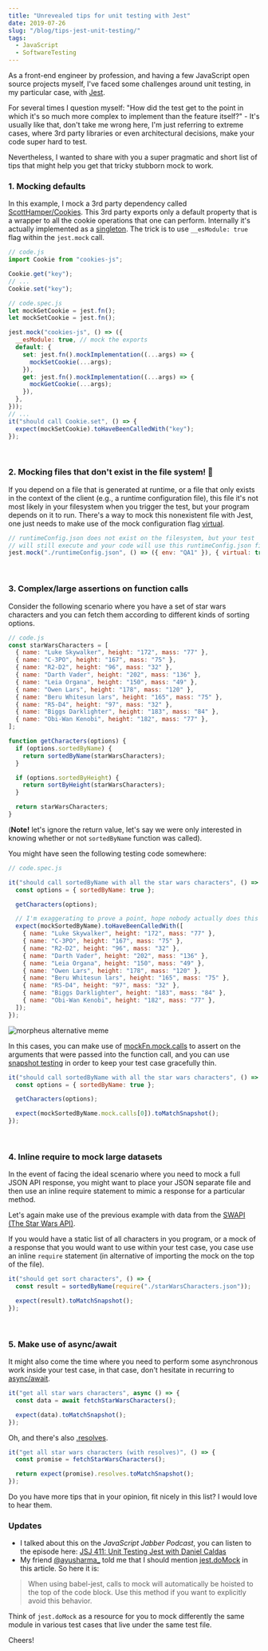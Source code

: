 ```yaml
---
title: "Unrevealed tips for unit testing with Jest"
date: 2019-07-26
slug: "/blog/tips-jest-unit-testing/"
tags:
  - JavaScript
  - SoftwareTesting
---
```



<ScrollToTopButton />

As a front-end engineer by profession, and having a few JavaScript open source projects myself, I've faced some challenges around unit testing, in my particular case, with <a href="https://jestjs.io/en/" target="_blank" title="jest is a delightful javascript testing framework with a focus on simplicity">Jest</a>.

For several times I question myself: "How did the test get to the point in which it's so much more complex to implement than the feature itself?" - It's usually like that, don't take me wrong here, I'm just referring to extreme cases, where 3rd party libraries or even architectural decisions, make your code super hard to test.

Nevertheless, I wanted to share with you a super pragmatic and short list of tips that might help you get that tricky stubborn mock to work.

### 1. Mocking defaults

In this example, I mock a 3rd party dependency called <a href="https://github.com/ScottHamper/Cookies" target="_blank" title="javascript client-side cookie manipulation library">ScottHamper/Cookies</a>. This 3rd party exports only a default property that is a wrapper to all the cookie operations that one can perform. Internally it's actually implemented as a <a href="https://en.wikipedia.org/wiki/Singleton_pattern" target="_blank" title="wikipedia singleton pattern is a software design pattern that restricts the instantiation of a class to one single instance">singleton</a>. The trick is to use `__esModule: true` flag within the `jest.mock` call.

```javascript
// code.js
import Cookie from "cookies-js";

Cookie.get("key");
// ...
Cookie.set("key");
```

```javascript
// code.spec.js
let mockGetCookie = jest.fn();
let mockSetCookie = jest.fn();

jest.mock("cookies-js", () => ({
  __esModule: true, // mock the exports
  default: {
    set: jest.fn().mockImplementation((...args) => {
      mockSetCookie(...args);
    }),
    get: jest.fn().mockImplementation((...args) => {
      mockGetCookie(...args);
    }),
  },
}));
// ...
it("should call Cookie.set", () => {
  expect(mockSetCookie).toHaveBeenCalledWith("key");
});
```

<br />

### 2. Mocking files that don't exist in the file system! 🤯

If you depend on a file that is generated at runtime, or a file that only exists in the context of the client (e.g., a runtime configuration file), this file it's not most likely in your filesystem when you trigger the test, but your program depends on it to run. There's a way to mock this nonexistent file with Jest, one just needs to make use of the mock configuration flag <a href="https://jestjs.io/docs/en/jest-object.html#jestmockmodulename-factory-options" target="_blank" title="jest docs mocks a module with jest.mock">virtual</a>.

```javascript
// runtimeConfig.json does not exist on the filesystem, but your test
// will still execute and your code will use this runtimeConfig.json file
jest.mock("./runtimeConfig.json", () => ({ env: "QA1" }), { virtual: true });
```

<br />

### 3. Complex/large assertions on function calls

Consider the following scenario where you have a set of star wars characters
and you can fetch them according to different kinds of sorting options.

```javascript
// code.js
const starWarsCharacters = [
  { name: "Luke Skywalker", height: "172", mass: "77" },
  { name: "C-3PO", height: "167", mass: "75" },
  { name: "R2-D2", height: "96", mass: "32" },
  { name: "Darth Vader", height: "202", mass: "136" },
  { name: "Leia Organa", height: "150", mass: "49" },
  { name: "Owen Lars", height: "178", mass: "120" },
  { name: "Beru Whitesun lars", height: "165", mass: "75" },
  { name: "R5-D4", height: "97", mass: "32" },
  { name: "Biggs Darklighter", height: "183", mass: "84" },
  { name: "Obi-Wan Kenobi", height: "182", mass: "77" },
];

function getCharacters(options) {
  if (options.sortedByName) {
    return sortedByName(starWarsCharacters);
  }

  if (options.sortedByHeight) {
    return sortByHeight(starWarsCharacters);
  }

  return starWarsCharacters;
}
```

(**Note!** let's ignore the return value, let's say we were only interested in knowing whether or not
`sortedByName` function was called).

You might have seen the following testing code somewhere:

```javascript
// code.spec.js

it("should call sortedByName with all the star wars characters", () => {
  const options = { sortedByName: true };

  getCharacters(options);

  // I'm exaggerating to prove a point, hope nobody actually does this
  expect(mockSortedByName).toHaveBeenCalledWith([
    { name: "Luke Skywalker", height: "172", mass: "77" },
    { name: "C-3PO", height: "167", mass: "75" },
    { name: "R2-D2", height: "96", mass: "32" },
    { name: "Darth Vader", height: "202", mass: "136" },
    { name: "Leia Organa", height: "150", mass: "49" },
    { name: "Owen Lars", height: "178", mass: "120" },
    { name: "Beru Whitesun lars", height: "165", mass: "75" },
    { name: "R5-D4", height: "97", mass: "32" },
    { name: "Biggs Darklighter", height: "183", mass: "84" },
    { name: "Obi-Wan Kenobi", height: "182", mass: "77" },
  ]);
});
```

![morpheus alternative meme](./images/morpheus.jpg "morpheus alternative meme")

<Caption source="https://imgflip.com/memegenerator/31952703/morpheus" />

In this cases, you can make use of <a href="https://jestjs.io/docs/en/mock-function-api#mockfnmockcalls" target="_blank" title="jest docs mockFn.mock.calls">mockFn.mock.calls</a> to assert on the arguments that were passed into the function call, and you can use <a href="https://jestjs.io/docs/en/snapshot-testing#snapshot-testing-with-jest" target="_blank" title="jest docs snapshot tests are a very useful tool whenever you want to make sure your UI does not change unexpectedly">snapshot testing</a> in order to keep your test case gracefully thin.

```javascript
it("should call sortedByName with all the star wars characters", () => {
  const options = { sortedByName: true };

  getCharacters(options);

  expect(mockSortedByName.mock.calls[0]).toMatchSnapshot();
});
```

<br />

### 4. Inline require to mock large datasets

In the event of facing the ideal scenario where you need to mock a full JSON API response, you might want to place your JSON separate file and then use an inline require statement to mimic a response for a particular method.

Let's again make use of the previous example with data from the <a href="https://swapi.dev/" target="_blank" title="the star wars api all the Star Wars data you've ever wanted">SWAPI (The Star Wars API)</a>.

If you would have a static list of all characters in you program, or a mock of a response that you would
want to use within your test case, you case use an inline `require` statement (in alternative of importing the mock on the top of the file).

```javascript
it("should get sort characters", () => {
  const result = sortedByName(require("./starWarsCharacters.json"));

  expect(result).toMatchSnapshot();
});
```

<br />

### 5. Make use of async/await

It might also come the time where you need to perform some asynchronous work inside your test case, in that case, don't hesitate in recurring to <a href="https://jestjs.io/docs/en/tutorial-async#async-await" target="_blank" title="jest docs using async await">async/await</a>.

```javascript
it("get all star wars characters", async () => {
  const data = await fetchStarWarsCharacters();

  expect(data).toMatchSnapshot();
});
```

Oh, and there's also <a href="https://jestjs.io/docs/en/tutorial-async#resolves" target="_blank" title="jest docs resolves">.resolves</a>.

```javascript
it("get all star wars characters (with resolves)", () => {
  const promise = fetchStarWarsCharacters();

  return expect(promise).resolves.toMatchSnapshot();
});
```

Do you have more tips that in your opinion, fit nicely in this list? I would love to hear them.

### Updates

- I talked about this on the _JavaScript Jabber Podcast_, you can listen to the episode here: <a href="https://devchat.tv/js-jabber/jsj-411-unit-testing-jest-with-daniel-caldas/" target="_blank" alt="JSJ 411: Unit Testing Jest with Daniel Caldas">JSJ 411: Unit Testing Jest with Daniel Caldas</a>
- My friend <a href="https://twitter.com/ayusharma_" target="_blank" title="Ayush Sharma twitter profile">@ayusharma\_</a> told me that I should mention <a href="https://jestjs.io/docs/en/jest-object#jestdomockmodulename-factory-options" target="_blank" title="The Jest Object · Jest">jest.doMock</a> in this article. So here it is:

> When using babel-jest, calls to mock will automatically be hoisted to the top of the code block. Use this method if you want to explicitly avoid this behavior.

Think of `jest.doMock` as a resource for you to mock differently the same module in various test cases that live under the same test file.

Cheers!

